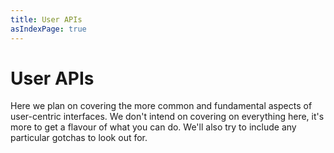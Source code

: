 ```yaml
---
title: User APIs
asIndexPage: true
---
```


# User APIs

Here we plan on covering the more common and fundamental aspects of user-centric interfaces.
We don't intend on covering on everything here, it's more to get a flavour of what you can do.
We'll also try to include any particular gotchas to look out for.
